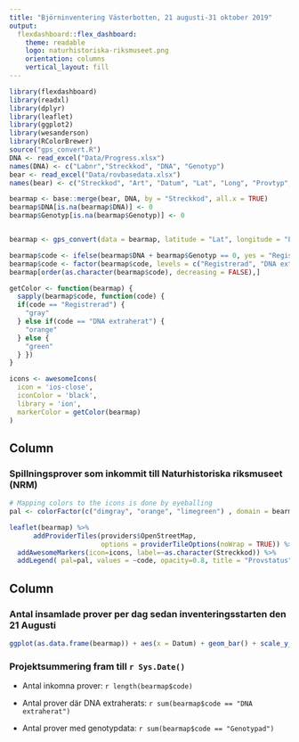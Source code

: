 ```yaml
---
title: "Björninventering Västerbotten, 21 augusti-31 oktober 2019"
output: 
  flexdashboard::flex_dashboard:
    theme: readable
    logo: naturhistoriska-riksmuseet.png
    orientation: columns
    vertical_layout: fill
---
```


```r
library(flexdashboard)
library(readxl)
library(dplyr)
library(leaflet)
library(ggplot2)
library(wesanderson)
library(RColorBrewer)
source("gps_convert.R")
DNA <- read_excel("Data/Progress.xlsx")
names(DNA) <- c("Labnr","Streckkod", "DNA", "Genotyp")
bear <- read_excel("Data/rovbasedata.xlsx")
names(bear) <- c("Streckkod", "Art", "Datum", "Lat", "Long", "Provtyp", "Kommunnummer", "Kommun", "Lansnummer", "Lan")

bearmap <- base::merge(bear, DNA, by = "Streckkod", all.x = TRUE)
bearmap$DNA[is.na(bearmap$DNA)] <- 0
bearmap$Genotyp[is.na(bearmap$Genotyp)] <- 0


bearmap <- gps_convert(data = bearmap, latitude = "Lat", longitude = "Long")

bearmap$code <- ifelse(bearmap$DNA + bearmap$Genotyp == 0, yes = "Registrerad", ifelse(bearmap$DNA + bearmap$Genotyp > 1.9, yes = "Genotypad", no = "DNA extraherat"))
bearmap$code <- factor(bearmap$code, levels = c("Registrerad", "DNA extraherat", "Genotypad"))
bearmap[order(as.character(bearmap$code), decreasing = FALSE),]

```

```r
getColor <- function(bearmap) {
  sapply(bearmap$code, function(code) {
  if(code == "Registrerad") {
    "gray"
  } else if(code == "DNA extraherat") {
    "orange"
  } else {
    "green"
  } })
}

icons <- awesomeIcons(
  icon = 'ios-close',
  iconColor = 'black',
  library = 'ion',
  markerColor = getColor(bearmap)
)
```



Column {data-width=650}
-----------------------------------------------------------------------

### Spillningsprover som inkommit till Naturhistoriska riksmuseet (NRM)

```r
# Mapping colors to the icons is done by eyeballing
pal <- colorFactor(c("dimgray", "orange", "limegreen") , domain = bearmap$code, ordered = TRUE)

leaflet(bearmap) %>%
      addProviderTiles(providers$OpenStreetMap,
                       options = providerTileOptions(noWrap = TRUE)) %>%
  addAwesomeMarkers(icon=icons, label=~as.character(Streckkod)) %>%
  addLegend( pal=pal, values = ~code, opacity=0.8, title = "Provstatus", position = "bottomleft")

```

Column {data-width=350}
-----------------------------------------------------------------------

### Antal insamlade prover per dag sedan inventeringsstarten den 21 Augusti

```r
ggplot(as.data.frame(bearmap)) + aes(x = Datum) + geom_bar() + scale_y_continuous(name = "Inkomna prover per dag")
```

### Projektsummering fram till `r Sys.Date()`

- Antal inkomna prover: `r length(bearmap$code)`

- Antal prover där DNA extraherats: `r sum(bearmap$code == "DNA extraherat")`

- Antal prover med genotypdata: `r sum(bearmap$code == "Genotypad")`
